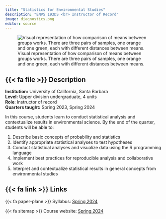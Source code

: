 ```yaml
---
title: "Statistics for Environmental Studies"
description: "ENVS 193DS <br> Instructor of Record"
image: diagnostics.png
editor: source
---
```


![Visual representation of how comparison of means between groups works. There are three pairs of samples, one orange and one green, each with different distances between means.](lecture-figure.png){fig-alt="Visual representation of how comparison of means between groups works. There are three pairs of samples, one orange and one green, each with different distances between means."}

## {{< fa file >}} Description

**Institution:** University of California, Santa Barbara\
**Level:** Upper division undergraduate, 4 units\
**Role**: Instructor of record\
**Quarters taught:** Spring 2023, Spring 2024  

In this course, students learn to conduct statistical analysis and contextualize results in environmental science. By the end of the quarter, students will be able to:\

1.  Describe basic concepts of probability and statistics\
2.  Identify appropriate statistical analyses to test hypotheses\
3.  Conduct statistical analyses and visualize data using the R programming language\
4.  Implement best practices for reproducible analysis and collaborative work\
5.  Interpret and contextualize statistical results in general concepts from environmental studies

## {{< fa link >}} Links

{{< fa paper-plane >}} Syllabus: [Spring 2024](https://docs.google.com/document/d/19ljdUvLlH-8yNGZ6Uw1rrkBe8FlSLNCRfIIwTtHjCUg/edit?usp=sharing)

{{< fa sitemap >}} Course website: [Spring 2024](https://spring-2024.envs-193ds.com/)
